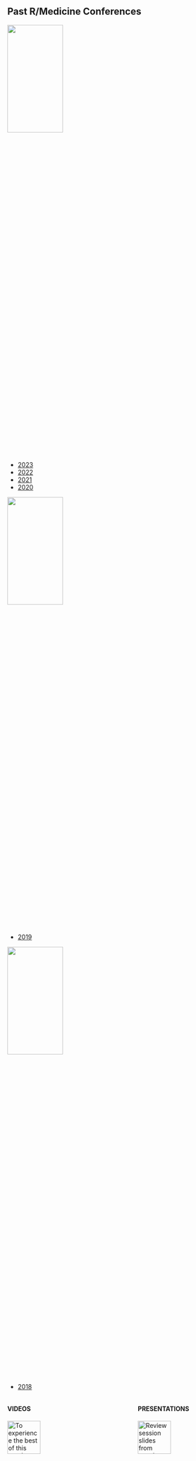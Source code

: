 
## Past R/Medicine Conferences

![](images/RM2023.png){width=50% height=25%}


* [2023](https://events.linuxfoundation.org/r-medicine/contact-us/)
* [2022](https://events.linuxfoundation.org/archive/2022/r-medicine/)
* [2021](https://r-medicine-2021.netlify.app/)
* [2020](https://events.linuxfoundation.org/archive/2020/r-medicine/)


![](images/RM2019.png){width=50% height=25%}

* [2019](https://r-medicine-2019.netlify.app/)

![](images/RM2018.png){width=50% height=25%}

* [2018](https://r-medicine-2018.netlify.app/)



:::: {.columns}

::: {.column width="45%"}
#### VIDEOS

[![To experience the best of this year’s event, be sure to watch session recordings, available on the R Consortium YouTube Channel.](images/video){height="75"}](https://youtube.com/playlist?list=PL4IzsxWztPdlpR3NqGzUI01M4_jqzIWqo)


:::

::: {.column width="10%"}
<!-- empty column to create gap -->
:::

::: {.column width="45%"}
#### PRESENTATIONS

[![Review session slides from speakers who provided them via the event schedule.](images/slide-show){height="75"}](https://rmed2023a.sched.com/)
:::

::::


